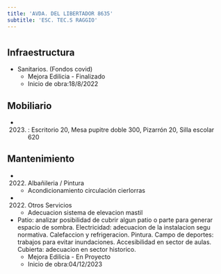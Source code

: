 ```yaml
---
title: 'AVDA. DEL LIBERTADOR 8635'
subtitle: 'ESC. TEC.S RAGGIO'
---
```


#
## Infraestructura

* Sanitarios. (Fondos covid) 
    + Mejora Edilicia - Finalizado 
    + Inicio de obra:18/8/2022 



## Mobiliario

*  (2023) : Escritorio 20, Mesa pupitre doble 300, Pizarrón 20, Silla escolar 620 





## Mantenimiento

*  (2022) Albañileria / Pintura 
    + Acondicionamiento circulación cierlorras

*  (2022) Otros Servicios 
    + Adecuacion sistema de elevacion mastil




* Patio: analizar posibilidad de cubrir algun patio o parte para generar espacio de sombra. Electricidad: adecuacion de la instalacion segu normativa. Calefaccion y refrigeracion. Pintura. Campo de deportes: trabajos para evitar inundaciones.  Accesibilidad en sector  de aulas.  Cubierta: adecuacion en sector historico. 
    + Mejora Edilicia - En Proyecto 
    + Inicio de obra:04/12/2023 




